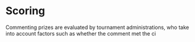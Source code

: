 # Scoring

Commenting prizes are evaluated by tournament administrations, who take into account factors such as whether the comment met the ci
